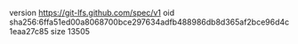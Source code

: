 version https://git-lfs.github.com/spec/v1
oid sha256:6ffa51ed00a8068700bce297634adfb488986db8d365af2bce96d4c1eaa27c85
size 13505
